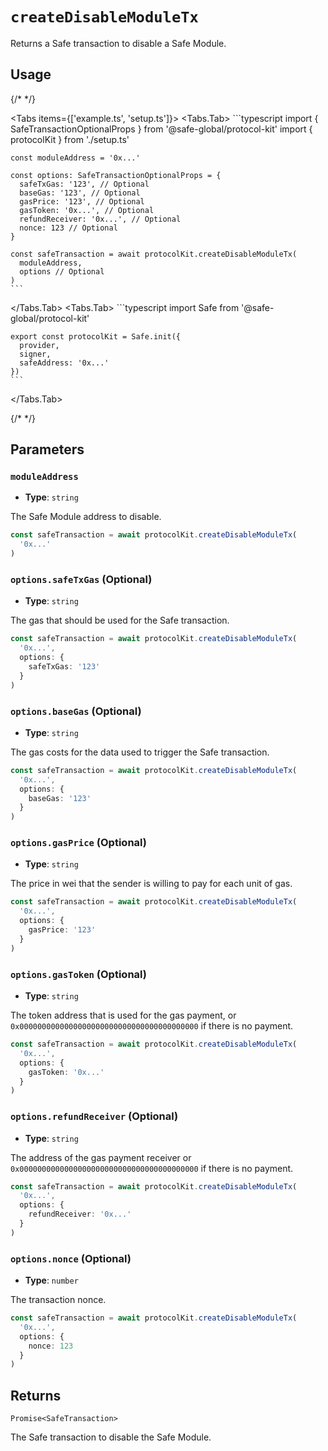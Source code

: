 
# `createDisableModuleTx`

Returns a Safe transaction to disable a Safe Module.

## Usage

{/* <!-- vale off --> */}

<Tabs items={['example.ts', 'setup.ts']}>
  <Tabs.Tab>
    ```typescript
    import { SafeTransactionOptionalProps } from '@safe-global/protocol-kit'
    import { protocolKit } from './setup.ts'

    const moduleAddress = '0x...'

    const options: SafeTransactionOptionalProps = {
      safeTxGas: '123', // Optional
      baseGas: '123', // Optional
      gasPrice: '123', // Optional
      gasToken: '0x...', // Optional
      refundReceiver: '0x...', // Optional
      nonce: 123 // Optional
    }

    const safeTransaction = await protocolKit.createDisableModuleTx(
      moduleAddress,
      options // Optional
    )
    ```
  </Tabs.Tab>
  <Tabs.Tab>
    ```typescript
    import Safe from '@safe-global/protocol-kit'

    export const protocolKit = Safe.init({
      provider,
      signer,
      safeAddress: '0x...'
    })
    ```
  </Tabs.Tab>
</Tabs>

{/* <!-- vale on --> */}

## Parameters

### `moduleAddress`

- **Type**: `string`

The Safe Module address to disable.

```typescript focus=2
const safeTransaction = await protocolKit.createDisableModuleTx(
  '0x...'
)
```

### `options.safeTxGas` (Optional)

- **Type**: `string`

The gas that should be used for the Safe transaction.

```typescript focus=4
const safeTransaction = await protocolKit.createDisableModuleTx(
  '0x...',
  options: {
    safeTxGas: '123'
  }
)
```

### `options.baseGas` (Optional)

- **Type**: `string`

The gas costs for the data used to trigger the Safe transaction.

```typescript focus=4
const safeTransaction = await protocolKit.createDisableModuleTx(
  '0x...',
  options: {
    baseGas: '123'
  }
)
```

### `options.gasPrice` (Optional)

- **Type**: `string`

The price in wei that the sender is willing to pay for each unit of gas.

```typescript focus=4
const safeTransaction = await protocolKit.createDisableModuleTx(
  '0x...',
  options: {
    gasPrice: '123'
  }
)
```

### `options.gasToken` (Optional)

- **Type**: `string`

The token address that is used for the gas payment, or `0x0000000000000000000000000000000000000000` if there is no payment.

```typescript focus=4
const safeTransaction = await protocolKit.createDisableModuleTx(
  '0x...',
  options: {
    gasToken: '0x...'
  }
)
```

### `options.refundReceiver` (Optional)

- **Type**: `string`

The address of the gas payment receiver or `0x0000000000000000000000000000000000000000` if there is no payment.

```typescript focus=4
const safeTransaction = await protocolKit.createDisableModuleTx(
  '0x...',
  options: {
    refundReceiver: '0x...'
  }
)
```

### `options.nonce` (Optional)

- **Type**: `number`

The transaction nonce.

```typescript focus=4
const safeTransaction = await protocolKit.createDisableModuleTx(
  '0x...',
  options: {
    nonce: 123
  }
)
```

## Returns

`Promise<SafeTransaction>`

The Safe transaction to disable the Safe Module.
